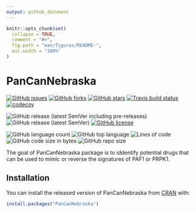 ```yaml
---
output: github_document
---
```


<!-- README.md is generated from README.Rmd. Please edit that file -->

```r
knitr::opts_chunk$set(
  collapse = TRUE,
  comment = "#>",
  fig.path = "man/figures/README-",
  out.width = "100%"
)
```

# PanCanNebraska

<!-- badges: start -->
[![GitHub issues](https://img.shields.io/github/issues/AliSajid/PanCanNebraska)](https://github.com/AliSajid/PanCanNebraska/issues)
[![GitHub forks](https://img.shields.io/github/forks/AliSajid/PanCanNebraska)](https://github.com/AliSajid/PanCanNebraska/network)
[![GitHub stars](https://img.shields.io/github/stars/AliSajid/PanCanNebraska)](https://github.com/AliSajid/PanCanNebraska/stargazers)
[![Travis build status](https://travis-ci.com/AliSajid/PanCanNebraska.svg?branch=master)](https://travis-ci.com/AliSajid/PanCanNebraska)
[![codecov](https://codecov.io/gh/AliSajid/PanCanNebraska/branch/main/graph/badge.svg?token=HP1VFCRZ0M)]()

![GitHub release (latest SemVer including pre-releases)](https://img.shields.io/github/v/release/AliSajid/PanCanNebraska?include_prereleases&label=latest-release)
![GitHub release (latest SemVer)](https://img.shields.io/github/v/release/AliSajid/PanCanNebraska?label=latest-stable)
[![GitHub license](https://img.shields.io/github/license/AliSajid/PanCanNebraska)](https://github.com/AliSajid/PanCanNebraska/blob/main/LICENSE)

![GitHub language count](https://img.shields.io/github/languages/count/AliSajid/PanCanNebraska)
![GitHub top language](https://img.shields.io/github/languages/top/AliSajid/PanCanNebraska)
![Lines of code](https://img.shields.io/tokei/lines/github/AliSajid/PanCanNebraska)
![GitHub code size in bytes](https://img.shields.io/github/languages/code-size/AliSajid/PanCanNebraska)
![GitHub repo size](https://img.shields.io/github/repo-size/AliSajid/PanCanNebraska)

<!-- badges: end -->

The goal of PanCanNebraska package is to iddentify potential drugs that can be used to
mimic or reverse the signatures of PAF1 or PRPK1.

## Installation

You can install the released version of PanCanNebraska from [CRAN](https://CRAN.R-project.org) with:

``` r
install.packages("PanCanNebraska")
```
